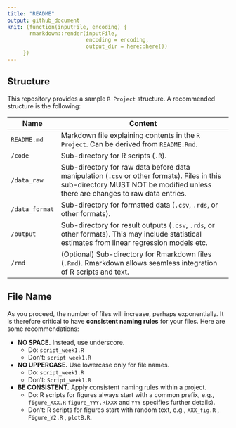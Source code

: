 ```yaml
---
title: "README"
output: github_document
knit: (function(inputFile, encoding) {
       rmarkdown::render(inputFile,
                         encoding = encoding,
                         output_dir = here::here())
     })
---
```


## Structure

This repository provides a sample `R Project` structure. A recommended structure is the following:

| Name           | Content                                                                                                                                                                       |
|--------------|-----------------------------------------------------|
| `README.md`    | Markdown file explaining contents in the `R Project`. Can be derived from `README.Rmd`.                                                                                       |
| `/code`        | Sub-directory for R scripts (`.R`).                                                                                                                                           |
| `/data_raw`    | Sub-directory for raw data before data manipulation (`.csv` or other formats). Files in this sub-directory MUST NOT be modified unless there are changes to raw data entries. |
| `/data_format` | Sub-directory for formatted data (`.csv`, `.rds`, or other formats).                                                                                                          |
| `/output`      | Sub-directory for result outputs (`.csv`, `.rds`, or other formats). This may include statistical estimates from linear regression models etc.                                |
| `/rmd`         | (Optional) Sub-directory for Rmarkdown files (`.Rmd`). Rmarkdown allows seamless integration of R scripts and text.                                                           |

## File Name

As you proceed, the number of files will increase, perhaps exponentially. It is therefore critical to have **consistent naming rules** for your files. Here are some recommendations:

-   **NO SPACE.** Instead, use underscore.
    -   Do: `script_week1.R`
    -   Don't: `script week1.R`
-   **NO UPPERCASE.** Use lowercase only for file names.
    -   Do: `script_week1.R`
    -   Don't: `Script_week1.R`
-   **BE CONSISTENT.** Apply consistent naming rules within a project.
    -   Do: R scripts for figures always start with a common prefix, e.g., `figure_XXX.R` `figure_YYY.R`(`XXX` and `YYY` specifies further details).
    -   Don't: R scripts for figures start with random text, e.g., `XXX_fig.R` , `Figure_Y2.R` , `plotB.R`.
